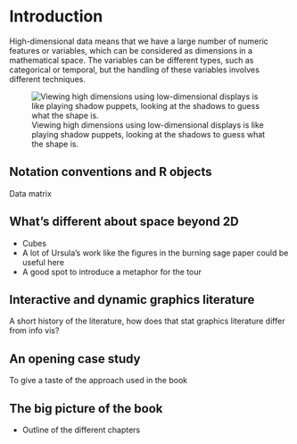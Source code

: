 # Introduction {#intro}

High-dimensional data means that we have a large number of numeric features or variables, which can be considered as dimensions in a mathematical space. The variables can be different types, such as categorical or temporal, but the handling of these variables involves different techniques. 

![Viewing high dimensions using low-dimensional displays is like playing shadow puppets, looking at the shadows to guess what the shape is.](images/shadow-puppets.png){#fig-shadow-puppets}

## Notation conventions and R objects

Data matrix


## What's different about space beyond 2D

- Cubes
-   A lot of Ursula's work like the figures in the burning sage paper could be useful here
-   A good spot to introduce a metaphor for the tour

## Interactive and dynamic graphics literature

A short history of the literature, how does that stat graphics literature differ from info vis?

## An opening case study

To give a taste of the approach used in the book

## The big picture of the book

-   Outline of the different chapters

